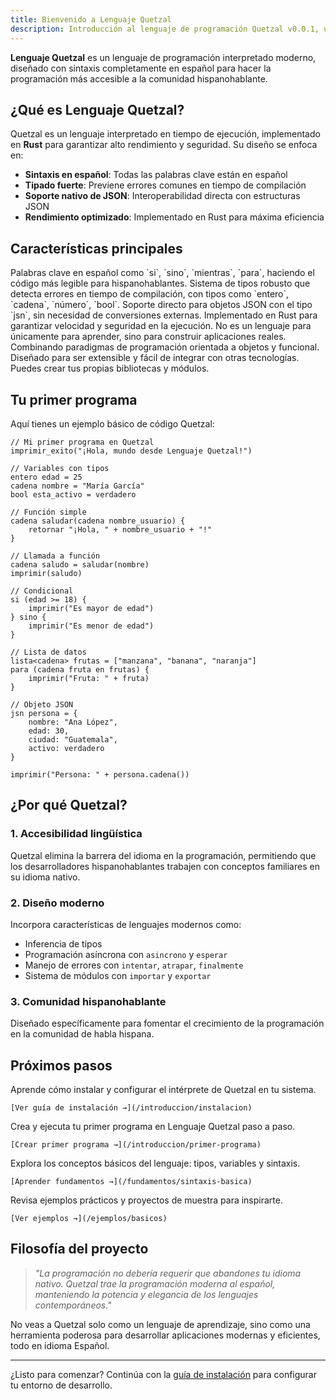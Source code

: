 ```yaml
---
title: Bienvenido a Lenguaje Quetzal
description: Introducción al lenguaje de programación Quetzal v0.0.1, un lenguaje interpretado moderno desarrollado en Rust con sintaxis en español.
---
```



**Lenguaje Quetzal** es un lenguaje de programación interpretado moderno, diseñado con sintaxis completamente en español para hacer la programación más accesible a la comunidad hispanohablante.

## ¿Qué es Lenguaje Quetzal?

Quetzal es un lenguaje interpretado en tiempo de ejecución, implementado en **Rust** para garantizar alto rendimiento y seguridad. Su diseño se enfoca en:

- **Sintaxis en español**: Todas las palabras clave están en español
- **Tipado fuerte**: Previene errores comunes en tiempo de compilación
- **Soporte nativo de JSON**: Interoperabilidad directa con estructuras JSON
- **Rendimiento optimizado**: Implementado en Rust para máxima eficiencia

## Características principales

<CardGrid>
  <Card title="Sintaxis Natural" icon="document">
    Palabras clave en español como `si`, `sino`, `mientras`, `para`, haciendo el código más legible para hispanohablantes.
  </Card>
  
  <Card title="Tipado Fuerte" icon="setting">
    Sistema de tipos robusto que detecta errores en tiempo de compilación, con tipos como `entero`, `cadena`, `número`, `bool`.
  </Card>
  
  <Card title="JSON Nativo" icon="open-book">
    Soporte directo para objetos JSON con el tipo `jsn`, sin necesidad de conversiones externas.
  </Card>
  
  <Card title="Alto Rendimiento" icon="rocket">
    Implementado en Rust para garantizar velocidad y seguridad en la ejecución.
  </Card>

  <Card title="Objetivo y Funcional" icon="star">
      No es un lenguaje para únicamente para aprender, sino para construir aplicaciones reales. Combinando paradigmas de programación orientada a objetos y funcional.
  </Card>
  <Card title="Extendible" icon="github">
    Diseñado para ser extensible y fácil de integrar con otras tecnologías. Puedes crear tus propias bibliotecas y módulos.
  </Card>
</CardGrid>

## Tu primer programa

Aquí tienes un ejemplo básico de código Quetzal:

```qz
// Mi primer programa en Quetzal
imprimir_exito("¡Hola, mundo desde Lenguaje Quetzal!")

// Variables con tipos
entero edad = 25
cadena nombre = "María García"
bool esta_activo = verdadero

// Función simple
cadena saludar(cadena nombre_usuario) {
    retornar "¡Hola, " + nombre_usuario + "!"
}

// Llamada a función
cadena saludo = saludar(nombre)
imprimir(saludo)

// Condicional
si (edad >= 18) {
    imprimir("Es mayor de edad")
} sino {
    imprimir("Es menor de edad")
}

// Lista de datos
lista<cadena> frutas = ["manzana", "banana", "naranja"]
para (cadena fruta en frutas) {
    imprimir("Fruta: " + fruta)
}

// Objeto JSON
jsn persona = {
    nombre: "Ana López",
    edad: 30,
    ciudad: "Guatemala",
    activo: verdadero
}

imprimir("Persona: " + persona.cadena())
```

## ¿Por qué Quetzal?

### 1. **Accesibilidad lingüística**
Quetzal elimina la barrera del idioma en la programación, permitiendo que los desarrolladores hispanohablantes trabajen con conceptos familiares en su idioma nativo.

### 2. **Diseño moderno**
Incorpora características de lenguajes modernos como:
- Inferencia de tipos
- Programación asíncrona con `asincrono` y `esperar`
- Manejo de errores con `intentar`, `atrapar`, `finalmente`
- Sistema de módulos con `importar` y `exportar`

### 3. **Comunidad hispanohablante**
Diseñado específicamente para fomentar el crecimiento de la programación en la comunidad de habla hispana.

## Próximos pasos

<CardGrid>
  <Card title="Instalación" icon="setting">
    Aprende cómo instalar y configurar el intérprete de Quetzal en tu sistema.
    
    [Ver guía de instalación →](/introduccion/instalacion)
  </Card>
  
  <Card title="Tu primer programa" icon="rocket">
    Crea y ejecuta tu primer programa en Lenguaje Quetzal paso a paso.
    
    [Crear primer programa →](/introduccion/primer-programa)
  </Card>
  
  <Card title="Fundamentos" icon="document">
    Explora los conceptos básicos del lenguaje: tipos, variables y sintaxis.
    
    [Aprender fundamentos →](/fundamentos/sintaxis-basica)
  </Card>
  
  <Card title="Ejemplos" icon="open-book">
    Revisa ejemplos prácticos y proyectos de muestra para inspirarte.
    
    [Ver ejemplos →](/ejemplos/basicos)
  </Card>
</CardGrid>

## Filosofía del proyecto

> *"La programación no debería requerir que abandones tu idioma nativo. Quetzal trae la programación moderna al español, manteniendo la potencia y elegancia de los lenguajes contemporáneos."*

No veas a Quetzal solo como un lenguaje de aprendizaje, sino como una herramienta poderosa para desarrollar aplicaciones modernas y eficientes, todo en idioma Español.

---

¿Listo para comenzar? Continúa con la [guía de instalación](/introduccion/instalacion) para configurar tu entorno de desarrollo.
